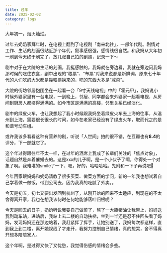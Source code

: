 ```yaml
---
title: 过年
date: 2025-02-02
category: logs
---
```


<VideoPlayer
  id='fireworks'
  url='https://razzh-blog.oss-cn-hangzhou.aliyuncs.com/videos/newyear/58956e77c1934656a98d3882f8f44b70/fireworks.m3u8'
  poster='https://razzh-blog.oss-cn-hangzhou.aliyuncs.com/videos/newyear/58956e77c1934656a98d3882f8f44b70/firework0.png'
/>

大年初一，烟火灿烂。  

过年去奶奶家拜年时，在电视上翻到了电视剧「南来北往」，一部年代剧。剧情对工作、生活的刻画很贴近那个年代，叙事感很强，感情线很自然。和我妈从大年初一刷到今天终于刷完了，放几张自己拍的剧照，记录一下～

<ImagePreview src='/memories/25newyear01.webp' />

<ImagePreview src='/memories/25newyear03.webp' />

<ImagePreview src='/memories/25newyear04.webp' />

<ImagePreview src='/memories/25newyear02.webp' />

<ImagePreview src='/memories/25newyear0.webp' />

剧中对于在大院的生活的刻画，我挺感触的，我妈就在旁边看，我就在旁边问我妈那时候的吃住衣食，剧中出现的“粮票”、“布票”对我来说都是新鲜词，原来七十年代的人们吃的大米都是靠粮票换来的，吃的东西大多是“咸菜”。  

大院的街坊邻居抱团坐在一起看一台「9寸天线电视」中的「霍元甲」，我妈说小时候外婆家里有一台电视，一到晚上，邻居、同学都会来外婆家一起看电视，从房间到厨房人都挤得满满的。如今市区是满满的高楼，邻里关系已经淡化。

剧中的绿皮火车，也让我想起了我小时候跟我妈坐着绿皮火车去上海的往事，从温州到上海，需要很长很长的时间，如今在老家已经没有了绿皮火车，取而代之的是和谐号动车组。  

或许我该多看看这种有营养的剧，听说「人世间」拍的很不错，在豆瓣也有**8.4**的评分，下一部就它了。

<Divider />

这个年过得跟往年不太一样，在过年的酒席上我成了长辈们关注的「焦点对象」，话题自然是奔着催婚去的。这是xxx的儿子啊，是一个小伙子了啊，你得处一个对象了啊。我难堪的smile了一下，嗯，好的，哈哈哈哈。先附和一下子再说吧🤣

<Divider />

今年回家跟妈妈和奶奶请教了很多买菜、做菜方面的学问，新的一年我也想试着自己学着做一做饭，带到公司去，因为我真的吃腻了外卖。。

<Divider />

今天是初五，初七又要出发回到杭州了，从刚开始的回来不太适应，到现在的不太舍得离开家，我也在想我该何时在何地能够落叶归根呢？

<Divider />

今天是回去的日子，奶奶听说我要自己做菜了，熬了一大瓶猪油让我带上，妈妈送我到动车站，进站后，我站上去二楼的自动扶梯，坐到一半还是忍不住回头看了妈妈，发现妈妈还在那边站着，我赶紧挥了挥手，让她别送了，我妈每次都这样，直到我上到二楼，离开她视线了才走开，我努力控制自己情绪，真的想哭，舍不得离开想多陪陪家人。  

这个年啊，是过得又快了又忧愁，我觉得伤感的情绪会多些。

